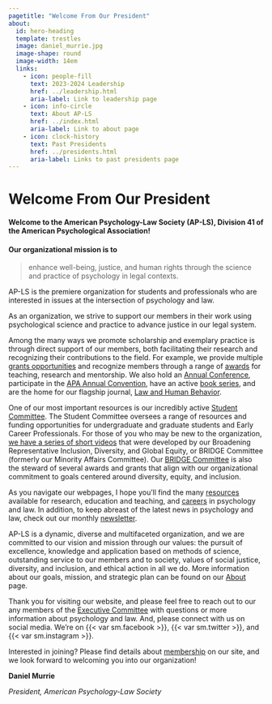 ```yaml
---
pagetitle: "Welcome From Our President"
about: 
  id: hero-heading
  template: trestles
  image: daniel_murrie.jpg
  image-shape: round
  image-width: 14em
  links:
    - icon: people-fill
      text: 2023-2024 Leadership
      href: ../leadership.html
      aria-label: Link to leadership page
    - icon: info-circle
      text: About AP-LS
      href: ../index.html
      aria-label: Link to about page
    - icon: clock-history
      text: Past Presidents
      href: ../presidents.html
      aria-label: Links to past presidents page
---
```


# Welcome From Our President

::: {#hero-heading}
#### Welcome to the American Psychology-Law Society (AP-LS), Division 41 of the American Psychological Association!

#### Our organizational mission is to

> enhance well-being, justice, and human rights through the science and practice of psychology in legal contexts.

AP-LS is the premiere organization for students and professionals who are interested in issues at the intersection of psychology and law.
:::

As an organization, we strive to support our members in their work using psychological science and practice to advance justice in our legal system.

Among the many ways we promote scholarship and exemplary practice is through direct support of our members, both facilitating their research and recognizing their contributions to the field. For example, we provide multiple [grants opportunities](../../awards/index.html) and recognize members through a range of [awards](../../awards/index.html) for teaching, research and mentorship. We also hold an [Annual Conference](../conference/index.html), participate in the [APA Annual Convention](https://convention.apa.org/future-conventions), have an active [book series](../../publications/index.html), and are the home for our flagship journal, [Law and Human Behavior](https://www.apa.org/pubs/journals/lhb/).

One of our most important resources is our incredibly active [Student Committee](https://www.apls-students.org/). The Student Committee oversees a range of resources and funding opportunities for undergraduate and graduate students and Early Career Professionals. For those of you who may be new to the organization, [we have a series of short videos](../../resources/videos/index.html) that were developed by our Broadening Representative Inclusion, Diversity, and Global Equity, or BRIDGE Committee (formerly our Minority Affairs Committee). Our [BRIDGE Committee](../committees.html) is also the steward of several awards and grants that align with our organizational commitment to goals centered around diversity, equity, and inclusion.

As you navigate our webpages, I hope you'll find the many [resources](../../resources/index.html) available for research, education and teaching, and [careers](../../resources/videos/careers2022/index.html) in psychology and law. In addition, to keep abreast of the latest news in psychology and law, check out our monthly [newsletter](../../resources/newsletter/index.html).

AP-LS is a dynamic, diverse and multifaceted organization, and we are committed to our vision and mission through our values: the pursuit of excellence, knowledge and application based on methods of science, outstanding service to our members and to society, values of social justice, diversity, and inclusion, and ethical action in all we do. More information about our goals, mission, and strategic plan can be found on our [About](../index.html) page.

Thank you for visiting our website, and please feel free to reach out to our any members of the [Executive Committee](../leadership.html) with questions or more information about psychology and law. And, please connect with us on social media. We're on {{< var sm.facebook >}}, {{< var sm.twitter >}}, and {{< var sm.instagram >}}.

Interested in joining? Please find details about [membership](../membership/index.html) on our site, and we look forward to welcoming you into our organization!

**Daniel Murrie**

*President, American Psychology-Law Society*
